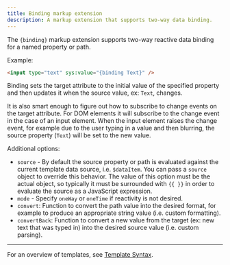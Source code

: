 ```yaml
---
title: Binding markup extension
description: A markup extension that supports two-way data binding.
---
```


The `{binding}` markup extension supports two-way reactive data binding for a named property or path.

Example:
```html
<input type="text" sys:value="{binding Text}" />
```

Binding sets the target attribute to the initial value of the specified property and then updates it
when the source value, ex: `Text`, changes.

It is also smart enough to figure out how to subscribe to change events on the target attribute.
For DOM elements it will subscribe to the change event in the case of an input element. When the input
element raises the change event, for example due to the user typing in a value and then blurring, the
source property (`Text`) will be set to the new value.

Additional options:
- `source` - By default the source property or path is evaluated against the current template data
source, i.e. `$dataItem`. You can pass a `source` object to override this behavior. The value of
this option must be the actual object, so typically it must be surrounded with `{{ }}` in order to
evaluate the source as a JavaScript expression.
- `mode` - Specify `oneWay` or `oneTime` if reactivity is not desired.
- `convert`: Function to convert the path value into the desired format, for example to produce an
appropriate string value (i.e. custom formatting).
- `convertBack`: Function to convert a new value from the target (ex: new text that was typed in)
into the desired source value (i.e. custom parsing).

---

For an overview of templates, see [Template Syntax](/ExoWeb/guides/template-syntax).
